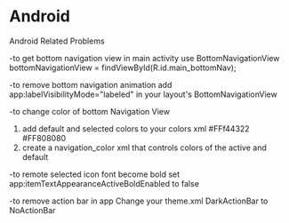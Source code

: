 # Android

Android Related Problems

-to get bottom navigation view in main activity use 
BottomNavigationView bottomNavigationView = findViewById(R.id.main_bottomNav);

-to remove bottom navigation animation
add app:labelVisibilityMode="labeled" in your layout's BottomNavigationView

-to change color of bottom Navigation View
1. add default and selected colors to your colors xml
    <color name="default_selection">#FFf44322</color>
    <color name="default_nav">#FF808080</color>
2. create a navigation_color xml that controls colors of the active and default

<?xml version="1.0" encoding="utf-8"?>
<selector xmlns:android="http://schemas.android.com/apk/res/android">
    <item android:state_checked="true" android:color="@color/default_selection" />
    <item android:state_checked="false" android:color="@color/default_nav"/>
</selector>


-to remote selected icon font become bold
set app:itemTextAppearanceActiveBoldEnabled to false


-to remove action bar in app
Change your theme.xml DarkActionBar to NoActionBar
<style name="Theme.Adnroid517today" parent="Theme.MaterialComponents.DayNight.NoActionBar
And remove any line of code in your activity that has something to do with the toolbar. Including the line NavigationUI.setupActionBarWithNavController(this, navController);

-to change status bar color % background color to white and black
add <item name="android:windowLightStatusBar">true</item> to your theme
then add <item name="android:statusBarColor">@color/white</item> white here is just your pick for background 